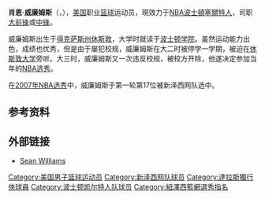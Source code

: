 {{noteTA
|T=zh-cn:肖恩·威廉姆斯;zh-tw:西恩·威廉斯;zh-hk:桑·威廉士
|G1=NBA
|1=zh-cn:肖恩·威廉姆斯;zh-tw:西恩·威廉斯;zh-hk:桑·威廉士
}}
'''肖恩·威廉姆斯'''（{{lang-en|'''Sean Williams'''}}，{{bd|1986年|9月13日|catIdx=Williams, Sean}}），[[美国|美国]]职业[[篮球|篮球]]运动员，現效力于[[NBA|NBA]][[波士頓塞爾特人|波士頓塞爾特人]]，司职[[大前锋|大前锋]]或[[中锋|中锋]]。

威廉姆斯出生于[[得克萨斯州|得克萨斯州]][[休斯敦|休斯敦]]，大学时就读于[[波士顿学院|波士顿学院]]。虽然运动能力出色，成绩也优秀，但是由于屡犯校规，威廉姆斯在大二时被停学一学期，被迫在[[休斯敦大学|休斯敦大学]]旁听。大三时，威廉姆斯又一次违反校规，被校方开除，他遂决定参加当年的[[NBA选秀|NBA选秀]]。

在[[2007年NBA选秀|2007年NBA选秀]]中，威廉姆斯于第一轮第17位被新泽西网队选中。
== 参考资料 ==

{{reflist}}

== 外部链接 ==
* [https://web.archive.org/web/20100429205836/http://bceagles.cstv.com/sports/m-baskbl/mtt/williams_sean00.html Sean Williams]

{{US-sport-bio-stub}}
{{2007 NBA Draft}}
{{CBA全明星周末扣篮大赛冠军}}

{{Authority control}}
{{DEFAULTSORT:Williams, Sean}}
[[Category:美国男子篮球运动员|Category:美国男子篮球运动员]]
[[Category:新泽西网队球员|Category:新泽西网队球员]]
[[Category:達拉斯獨行俠球員|Category:達拉斯獨行俠球員]]
[[Category:波士顿凯尔特人队球员|Category:波士顿凯尔特人队球员]]
[[Category:紐澤西籃網選秀指名|Category:紐澤西籃網選秀指名]]